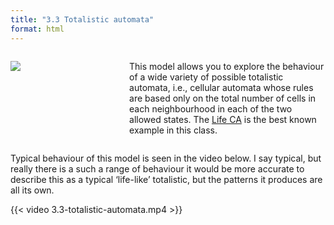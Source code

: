 ```yaml
---
title: "3.3 Totalistic automata"
format: html
---
```


:::: {.columns}
::: {.column width=35%}
[![](3.3-totalistic_automata.png){style="padding-right:10px;"}](3.3-totalistic_automata.nlogox)
:::

::: {.column width=65%}
This model allows you to explore the behaviour of a wide variety of possible totalistic automata, i.e., cellular automata whose rules are based only on the total number of cells in each neighbourhood in each of the two allowed states. The [Life CA](../chapter-1/1.1.qmd) is the best known example in this class.
:::
::::

::: .clearfix
:::

Typical behaviour of this model is seen in the video below. I say typical, but really there is a such a range of behaviour it would be more accurate to describe this as a typical 'life-like' totalistic, but the patterns it produces are all its own.

{{< video 3.3-totalistic-automata.mp4 >}}